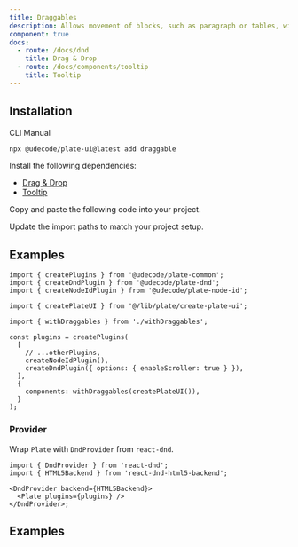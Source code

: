 ```yaml
---
title: Draggables
description: Allows movement of blocks, such as paragraph or tables, within the editor.
component: true
docs:
  - route: /docs/dnd
    title: Drag & Drop
  - route: /docs/components/tooltip
    title: Tooltip
---
```


## Installation

<Tabs defaultValue="cli">

<TabsList>
<TabsTrigger value="cli">CLI</TabsTrigger>
<TabsTrigger value="manual">Manual</TabsTrigger>
</TabsList>
<TabsContent value="cli">

```bash
npx @udecode/plate-ui@latest add draggable
```

</TabsContent>

<TabsContent value="manual">

<Steps>

<Step>

Install the following dependencies:

- [Drag & Drop](/docs/dnd)
- [Tooltip](/docs/components/tooltip)

</Step>

<Step>

Copy and paste the following code into your project.

</Step>

<ComponentSource name="draggable" />
<ComponentSource name="with-draggables" />

<Step>

Update the import paths to match your project setup.

</Step>

</Steps>

</TabsContent>

</Tabs>

## Examples

<ComponentPreview name="playground-demo" id="dnd" />

```tsx
import { createPlugins } from '@udecode/plate-common';
import { createDndPlugin } from '@udecode/plate-dnd';
import { createNodeIdPlugin } from '@udecode/plate-node-id';

import { createPlateUI } from '@/lib/plate/create-plate-ui';

import { withDraggables } from './withDraggables';

const plugins = createPlugins(
  [
    // ...otherPlugins,
    createNodeIdPlugin(),
    createDndPlugin({ options: { enableScroller: true } }),
  ],
  {
    components: withDraggables(createPlateUI()),
  }
);
```

### Provider

Wrap `Plate` with `DndProvider` from `react-dnd`.

```tsx
import { DndProvider } from 'react-dnd';
import { HTML5Backend } from 'react-dnd-html5-backend';

<DndProvider backend={HTML5Backend}>
  <Plate plugins={plugins} />
</DndProvider>;
```

## Examples

<ComponentSource src="../../templates/plate-playground-template/src/lib/plate/plate-plugins.ts" />
